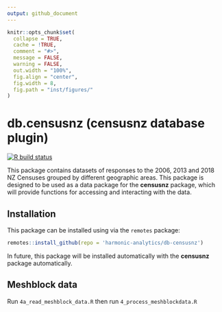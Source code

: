 ```yaml
---
output: github_document
---
```


```r
knitr::opts_chunk$set(
  collapse = TRUE,
  cache = !TRUE,
  comment = "#>",
  message = FALSE, 
  warning = FALSE, 
  out.width = "100%",
  fig.align = "center",
  fig.width = 8,
  fig.path = "inst/figures/"
)
```

# __db.censusnz__ (censusnz database plugin)

<!-- badges: start -->
[![R build status](https://github.com/harmonic-analytics/db-censusnz/workflows/R-CMD-check/badge.svg)](https://github.com/harmonic-analytics/db-censusnz/actions)
<!-- badges: end -->

This package contains datasets of responses to the 2006, 2013 and 2018 NZ Censuses grouped by different geographic areas. This package is designed to be used as a data package for the __censusnz__ package, which will provide functions for accessing and interacting with the data.

## Installation

This package can be installed using via the `remotes` package:

```r
remotes::install_github(repo = 'harmonic-analytics/db-censusnz')
```

In future, this package will be installed automatically with the __censusnz__ package automatically.


## Meshblock data

Run `4a_read_meshblock_data.R` then run `4_process_meshblockdata.R`
